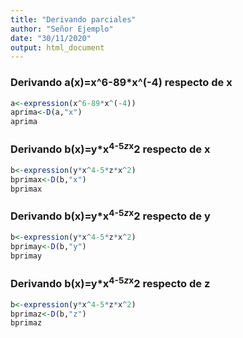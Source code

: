 ```yaml
---
title: "Derivando parciales"
author: "Señor Ejemplo"
date: "30/11/2020"
output: html_document
---
```


### Derivando a(x)=x^6-89*x^(-4) respecto de x

```r
a<-expression(x^6-89*x^(-4))
aprima<-D(a,"x")
aprima
```

### Derivando b(x)=y*x^4-5*z*x^2 respecto de x

```r
b<-expression(y*x^4-5*z*x^2)
bprimax<-D(b,"x")
bprimax
```

### Derivando b(x)=y*x^4-5*z*x^2 respecto de y

```r
b<-expression(y*x^4-5*z*x^2)
bprimay<-D(b,"y")
bprimay
```

### Derivando b(x)=y*x^4-5*z*x^2 respecto de z

```r
b<-expression(y*x^4-5*z*x^2)
bprimaz<-D(b,"z")
bprimaz
```